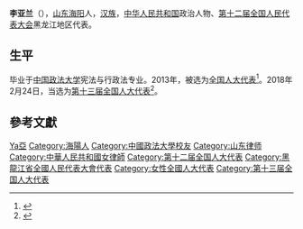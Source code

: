 '''李亚兰'''（{{bd|1963年||}}），[[山东|山东]][[海阳|海阳]]人，[[汉族|汉族]]，[[中华人民共和国|中华人民共和国]]政治人物、[[第十二届全国人民代表大会|第十二届全国人民代表大会]]黑龙江地区代表。

== 生平 ==
毕业于[[中国政法大学|中国政法大学]]宪法与行政法专业。2013年，被选为[[全国人大代表|全国人大代表]]<ref>{{cite news|title=全国人大代表信息-李亚兰|url= http://210.82.31.1:8084/delegate/viewDelegate.action?dbid=120548|accessdate=2013-03-28|newspaper=全国人大网}}{{Dead link|date=2020年1月 |bot=InternetArchiveBot |fix-attempted=yes }}</ref>。2018年2月24日，当选为[[第十三届全国人大代表|第十三届全国人大代表]]<ref>{{Cite web|title=（受权发布）中华人民共和国第十三届全国人民代表大会代表名单-中新网|url=http://www.chinanews.com/gn/2018/02-25/8453959.shtml|accessdate=2021-02-13|work=中新网|archive-date=2018-02-27|archive-url=https://web.archive.org/web/20180227031724/http://www.chinanews.com/gn/2018/02-25/8453959.shtml|dead-url=no}}</ref>。

== 參考文獻 ==
{{reflist}}

{{中华全国妇女联合会第十二届执行委员会}}

{{Authority control}}

{{DEFAULTSORT:Li李}}
[[Category:李姓|Ya亞]]
[[Category:海陽人|Category:海陽人]]
[[Category:中國政法大學校友|Category:中國政法大學校友]]
[[Category:山东律师|Category:山东律师]]
[[Category:中華人民共和國女律師|Category:中華人民共和國女律師]]
[[Category:第十二届全国人大代表|Category:第十二届全国人大代表]]
[[Category:黑龍江省全國人民代表大會代表|Category:黑龍江省全國人民代表大會代表]]
[[Category:女性全國人大代表|Category:女性全國人大代表]]
[[Category:第十三届全国人大代表|Category:第十三届全国人大代表]]


{{中国政治人物小作品}}